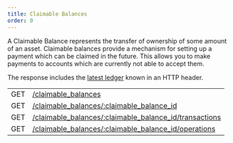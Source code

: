```yaml
---
title: Claimable Balances
order: 0
---
```



A Claimable Balance represents the transfer of ownership of some amount of an asset. Claimable balances provide a mechanism for setting up a payment which can be claimed in the future. This allows you to make payments to accounts which are currently not able to accept them.

The response includes the [latest ledger](../../structure/consistency.mdx) known in an HTTP header.

<EndpointsTable title="Endpoints">

|  |  |
| --- | --- |
| GET | [/claimable_balances](../../list-all-claimable-balances.api.mdx) |
| GET | [/claimable_balances/:claimable_balance_id](../../retrieve-a-claimable-balance.api.mdx) |
| GET | [/claimable_balances/:claimable_balance_id/transactions](../../cb-retrieve-related-transactions.api.mdx) |
| GET | [/claimable_balances/:claimable_balance_id/operations](../../cb-retrieve-related-operations.api.mdx) |

</EndpointsTable>
